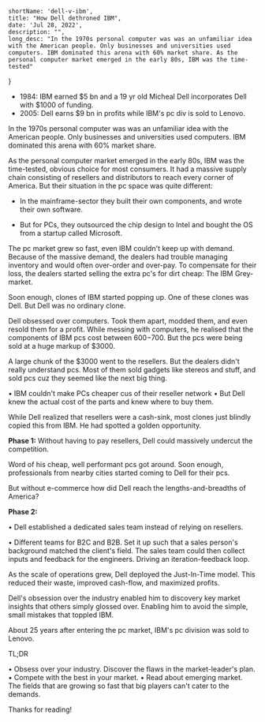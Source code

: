 
	shortName: 'dell-v-ibm',
	title: "How Dell dethroned IBM",
	date: 'Jul 28, 2022',
	description: "",
    long_desc: "In the 1970s personal computer was was an unfamiliar idea with the American people. Only businesses and universities used computers. IBM dominated this arena with 60% market share. As the personal computer market emerged in the early 80s, IBM was the time-tested"
}

- 1984: IBM earned $5 bn and a 19 yr old Micheal Dell incorporates Dell with $1000 of funding.
- 2005: Dell earns $9 bn in profits while IBM's pc div is sold to Lenovo.

<Divider />

In the 1970s personal computer was was an unfamiliar idea with the American people. Only businesses and universities used computers. IBM dominated this arena with 60% market share.

As the personal computer market emerged in the early 80s, IBM was the time-tested, obvious choice for most consumers. It had a massive supply chain consisting of resellers and distributors to reach every corner of America. But their situation in the pc space was quite different:

- In the mainframe-sector they built their own components, and wrote their own software.

- But for PCs, they outsourced the chip design to Intel and bought the OS from a startup called Microsoft.

The pc market grew so fast, even IBM couldn't keep up with demand. Because of the massive demand, the dealers had trouble managing inventory and would often over-order and over-pay. To compensate for their loss, the dealers started selling the extra pc's for dirt cheap: The IBM Grey-market.

Soon enough, clones of IBM started popping up. One of these clones was Dell. But Dell was no ordinary clone.

Dell obsessed over computers. Took them apart, modded them, and even resold them for a profit. While messing with computers, he realised that the components of IBM pcs cost between $600-$700. But the pcs were being sold at a huge markup of $3000.

A large chunk of the $3000 went to the resellers. But the dealers didn't really understand pcs. Most of them sold gadgets like stereos and stuff, and sold pcs cuz they seemed like the next big thing.

• IBM couldn't make PCs cheaper cus of their reseller network
• But Dell knew the actual cost of the parts and knew where to buy them.

While Dell realized that resellers were a cash-sink, most clones just blindly copied this from IBM. He had spotted a golden opportunity.

<Divider />

**Phase 1:** Without having to pay resellers, Dell could massively undercut the competition.

Word of his cheap, well performant pcs got around. Soon enough, professionals from nearby cities started coming to Dell for their pcs.

But without e-commerce how did Dell reach the lengths-and-breadths of America?

**Phase 2:**

• Dell established a dedicated sales team instead of relying on resellers.

• Different teams for B2C and B2B. Set it up such that a sales person's background matched the client's field. The sales team could then collect inputs and feedback for the engineers. Driving an iteration-feedback loop.

As the scale of operations grew, Dell deployed the Just-In-Time model. This reduced their waste, improved cash-flow, and maximized profits.

<Divider />

Dell's obsession over the industry enabled him to discovery key market insights that others simply glossed over. Enabling him to avoid the simple, small mistakes that toppled IBM. 

About 25 years after entering the pc market, IBM's pc division was sold to Lenovo.

TL;DR

• Obsess over your industry. Discover the flaws in the market-leader's plan.
• Compete with the best in your market.
• Read about emerging market. The fields that are growing so fast that big players can't cater to the demands.

Thanks for reading!


